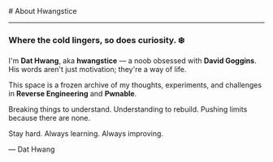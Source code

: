 
<BaseLayout title="About">
  <BaseCard title="About">
# About Hwangstice

---

### Where the cold lingers, so does curiosity. ❄️

I'm **Dat Hwang**, aka **hwangstice** — a noob obsessed with **David Goggins**. His words aren't just motivation; they're a way of life.

This space is a frozen archive of my thoughts, experiments, and challenges in **Reverse Engineering** and **Pwnable**.

Breaking things to understand. Understanding to rebuild. Pushing limits because there are none.

Stay hard. Always learning. Always improving.

— Dat Hwang


  </BaseCard>
</BaseLayout>
